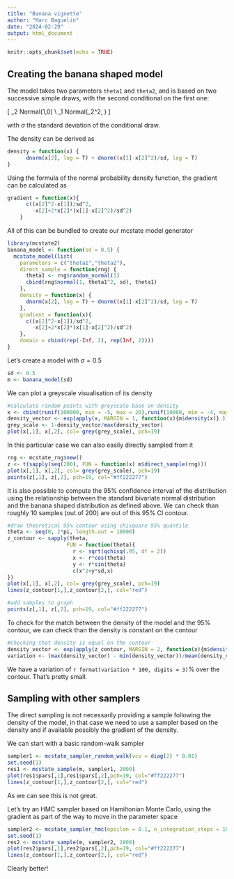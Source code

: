 ```yaml
---
title: "Banana vignette"
author: "Marc Baguelin"
date: "2024-02-29"
output: html_document
---
```


```r
knitr::opts_chunk$set(echo = TRUE)
```

## Creating the banana shaped model

The model takes two parameters `theta1` and `theta2`, and is based on two successive simple draws, with the second conditional on the first one:

\[
\Theta_2 \sim Normal(1,0) \\
\Theta_1 \sim Normal(\theta_2^2, \sigma)
\]

with $\sigma$ the standard deviation of the conditional draw.

The density can be derived as

```r
density = function(x) {
      dnorm(x[2], log = T) + dnorm((x[1]-x[2]^2)/sd, log = T)
}
```

Using the formula of the normal probability density function, the gradient can be calculated as

```r
gradient = function(x){
      c((x[2]^2-x[1])/sd^2,
        -x[2]+2*x[2]*(x[1]-x[2]^2)/sd^2)
    }
```

All of this can be bundled to create our mcstate model generator

```r
library(mcstate2)
banana_model <- function(sd = 0.5) {
  mcstate_model(list(
    parameters = c("theta1","theta2"),
    direct_sample = function(rng) {
      theta1 <- rng$random_normal(1)
      cbind(rng$normal(1, theta1^2, sd), theta1)
    },
    density = function(x) {
      dnorm(x[2], log = T) + dnorm((x[1]-x[2]^2)/sd, log = T)
    },
    gradient = function(x){
      c((x[2]^2-x[1])/sd^2,
        -x[2]+2*x[2]*(x[1]-x[2]^2)/sd^2)
    },
    domain = cbind(rep(-Inf, 2), rep(Inf, 2))))
}
```

Let's create a model with $\sigma = 0.5$

```r
sd <- 0.5
m <- banana_model(sd)
```

We can plot a greyscale visualisation of its density
```r
#calculate random points with greyscale base on density
x <- cbind(runif(100000, min = -5, max = 20),runif(10000, min = -4, max = 4))
density_vector <- exp(apply(x, MARGIN = 1, function(x){m$density(x)} ))
grey_scale <- 1-density_vector/max(density_vector)
plot(x[,1], x[,2], col= grey(grey_scale), pch=19)
```

In this particular case we can also easily directly sampled from it
```r
rng <- mcstate_rng$new()
z <- t(sapply(seq(200), FUN = function(x) m$direct_sample(rng)))
plot(x[,1], x[,2], col= grey(grey_scale), pch=19)
points(z[,1], z[,2], pch=19, col="#ff222277")
```

 

It is also possible to compute the 95% confidence interval of the distribution using the relationship between the standard bivariate normal distribution and the banana shaped distribution as defined above. We can check than roughly 10 samples (out of 200) are out of this 95% CI contour.


```r
#draw theoretical 95% contour using chisquare 95% quantile
theta <- seq(0, 2*pi, length.out = 10000)
z_contour <- sapply(theta,
                   FUN = function(theta){
                     r <- sqrt(qchisq(.95, df = 2))
                     x <- r*cos(theta)
                     y <- r*sin(theta)
                     c(x^2+y*sd,x)
})
plot(x[,1], x[,2], col= grey(grey_scale), pch=19)
lines(z_contour[1,],z_contour[2,], col="red")

#add samples to graph
points(z[,1], z[,2], pch=19, col="#ff222277")
```

To check for the match between the density of the model and the 95% contour, we can check than the density is constant on the contour
```r
#Checking that density is equal on the contour
density_vector <- exp(apply(z_contour, MARGIN = 2, function(x){m$density(x)} ))
variation <- (max(density_vector) - min(density_vector))/mean(density_vector)
```

We have a variation of `r format(variation * 100, digits = 3)`% over the contour. That's pretty small.

## Sampling with other samplers

The direct sampling is not necessarily providing a sample following the density of the model, in that case we need to use a sampler based on the density and if available possibly the gradient of the density. 

We can start with a basic random-walk sampler

```r
sampler1 <- mcstate_sampler_random_walk(vcv = diag(2) * 0.01)
set.seed(1)
res1 <- mcstate_sample(m, sampler1, 2000)
plot(res1$pars[,1],res1$pars[,2],pch=19, col="#ff222277")
lines(z_contour[1,],z_contour[2,], col="red")
```

As we can see this is not great.

Let's try an HMC sampler based on Hamiltonian Monte Carlo, using the gradient as part of the way to move in the parameter space
```r
sampler2 <- mcstate_sampler_hmc(epsilon = 0.1, n_integration_steps = 10)
set.seed(1)
res2 <- mcstate_sample(m, sampler2, 2000)
plot(res2$pars[,1],res2$pars[,2],pch=19, col="#ff222277")
lines(z_contour[1,],z_contour[2,], col="red")
```

Clearly better!
